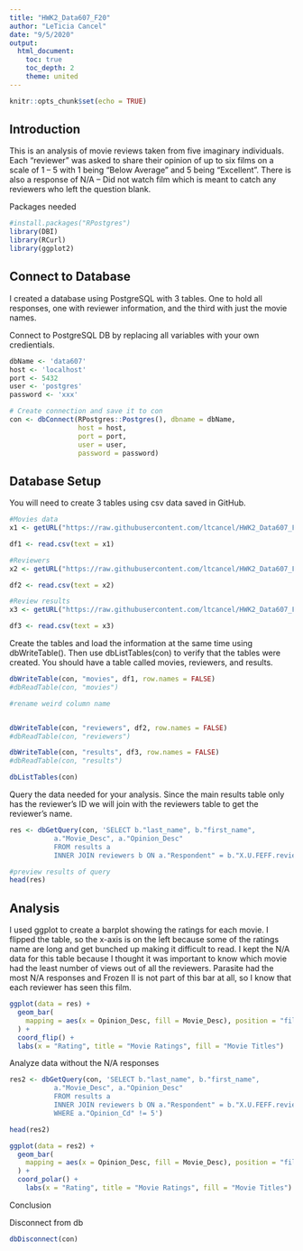 ```yaml
---
title: "HWK2_Data607_F20"
author: "LeTicia Cancel"
date: "9/5/2020"
output: 
  html_document:
    toc: true
    toc_depth: 2
    theme: united
---
```


```r
knitr::opts_chunk$set(echo = TRUE)
```

## Introduction

This is an analysis of movie reviews taken from five imaginary individuals. Each “reviewer” was asked to share their opinion of up to six films on a scale of 1 – 5 with 1 being “Below Average” and 5 being “Excellent”. There is also a response of N/A – Did not watch film which is meant to catch any reviewers who left the question blank. 

Packages needed
```r
#install.packages("RPostgres")
library(DBI)
library(RCurl)
library(ggplot2)
```

## Connect to Database

I created a database using PostgreSQL with 3 tables. One to hold all responses, one with reviewer information, and the third with just the movie names. 

Connect to PostgreSQL DB by replacing all variables with your own credientials.
```r
dbName <- 'data607'
host <- 'localhost'
port <- 5432
user <- 'postgres'
password <- 'xxx'

# Create connection and save it to con
con <- dbConnect(RPostgres::Postgres(), dbname = dbName,
                 host = host,
                 port = port, 
                 user = user, 
                 password = password)
```

## Database Setup

You will need to create 3 tables using csv data saved in GitHub.
```r
#Movies data
x1 <- getURL("https://raw.githubusercontent.com/ltcancel/HWK2_Data607_F20/master/movies.csv")

df1 <- read.csv(text = x1)

#Reviewers
x2 <- getURL("https://raw.githubusercontent.com/ltcancel/HWK2_Data607_F20/master/reviewers.csv")

df2 <- read.csv(text = x2)

#Review results
x3 <- getURL("https://raw.githubusercontent.com/ltcancel/HWK2_Data607_F20/master/Movie%20Review%20Results.csv")

df3 <- read.csv(text = x3)


```


Create the tables and load the information at the same time using dbWriteTable(). Then use dbListTables(con) to verify that the tables were created. You should have a table called movies, reviewers, and results. 
```r

dbWriteTable(con, "movies", df1, row.names = FALSE)
#dbReadTable(con, "movies")

#rename weird column name


dbWriteTable(con, "reviewers", df2, row.names = FALSE)
#dbReadTable(con, "reviewers")

dbWriteTable(con, "results", df3, row.names = FALSE)
#dbReadTable(con, "results")

dbListTables(con)
```

Query the data needed for your analysis. Since the main results table only has the reviewer’s ID we will join with the reviewers table to get the reviewer’s name. 
```r

res <- dbGetQuery(con, 'SELECT b."last_name", b."first_name",
           a."Movie_Desc", a."Opinion_Desc" 
           FROM results a
           INNER JOIN reviewers b ON a."Respondent" = b."X.U.FEFF.reviewer_id"')

#preview results of query
head(res)
```


## Analysis

I used ggplot to create a barplot showing the ratings for each movie. I flipped the table, so the x-axis is on the left because some of the ratings name are long and get bunched up making it difficult to read. I kept the N/A data for this table because I thought it was important to know which movie had the least number of views out of all the reviewers. Parasite had the most N/A responses and Frozen II is not part of this bar at all, so I know that each reviewer has seen this film. 
```r
ggplot(data = res) +
  geom_bar(
    mapping = aes(x = Opinion_Desc, fill = Movie_Desc), position = "fill"
  ) +
  coord_flip() +
  labs(x = "Rating", title = "Movie Ratings", fill = "Movie Titles")
```

Analyze data without the N/A responses
```r
res2 <- dbGetQuery(con, 'SELECT b."last_name", b."first_name",
           a."Movie_Desc", a."Opinion_Desc" 
           FROM results a
           INNER JOIN reviewers b ON a."Respondent" = b."X.U.FEFF.reviewer_id"
           WHERE a."Opinion_Cd" != 5')

head(res2)

ggplot(data = res2) +
  geom_bar(
    mapping = aes(x = Opinion_Desc, fill = Movie_Desc), position = "fill"
  ) +
  coord_polar() +
    labs(x = "Rating", title = "Movie Ratings", fill = "Movie Titles")
```

Conclusion 


Disconnect from db
```r
dbDisconnect(con)
```

